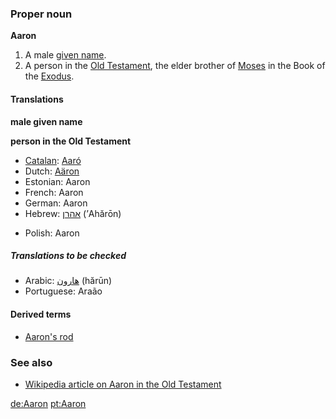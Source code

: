 ===Proper noun===
'''Aaron'''

#<!--DefA-->A male [[given name]].
#<!--DefB-->A person in the [[Old Testament]], the elder brother of [[Moses]] in the Book of the [[Exodus]].

====Translations====

<!--DefA-->'''male given name'''
{{top}}
<!--Put translations for languages from A to I here-->
{{mid}}
<!--Put translations for languages from J to Z here-->
{{bottom}}

<!--DefB-->'''person in the Old Testament'''
{{top}}
<!--Put translations for languages from A to I here-->
*[[Catalan]]: [[Aaró]]
*Dutch: [[Aäron]]
*Estonian: Aaron
*French: Aaron
*German: Aaron
*Hebrew: [[אהרן]] (’Ahărōn)
{{mid}}
<!--Put translations for languages from J to Z here-->
*Polish: Aaron
{{bottom}}

=====Translations to be checked=====
<!--Remove this section once all of the translations below have been moved into the tables above.-->
{{checktrans}}

*Arabic: [[هارون]] (hărūn)
*Portuguese: Araão

====Derived terms====
*[[Aaron's rod]]

===See also===
*[[w:Aaron|Wikipedia article on Aaron in the Old Testament]]

[[de:Aaron]]
[[pt:Aaron]]